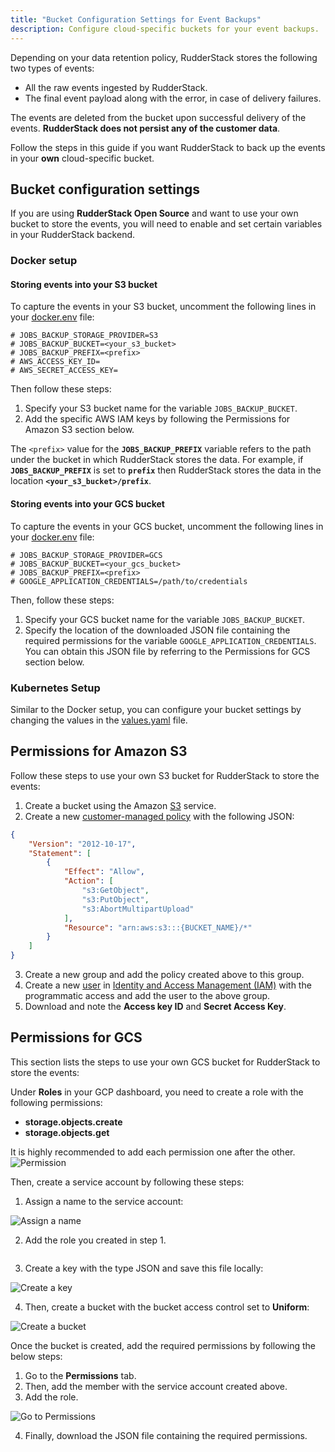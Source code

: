 ```yaml
---
title: "Bucket Configuration Settings for Event Backups"
description: Configure cloud-specific buckets for your event backups.
---
```


Depending on your <Link to="/dashboard-guides/data-retention/">data retention policy</Link>, RudderStack stores the following two types of events:

* All the raw events ingested by RudderStack.
* The final event payload along with the error, in case of delivery failures.

<div class="successBlock">
The events are deleted from the bucket upon successful delivery of the events. <strong>RudderStack does not persist any of the customer data</strong>.
</div>

Follow the steps in this guide if you want RudderStack to back up the events in your **own** cloud-specific bucket.

## Bucket configuration settings

If you are using **RudderStack Open Source** and want to use your own bucket to store the events, you will need to enable and set certain variables in your RudderStack backend.

### Docker setup

#### Storing events into your S3 bucket

To capture the events in your S3 bucket, uncomment the following lines in your [docker.env](https://github.com/rudderlabs/rudder-server/blob/master/build/docker.env#L45-L50) file: 

```
# JOBS_BACKUP_STORAGE_PROVIDER=S3
# JOBS_BACKUP_BUCKET=<your_s3_bucket>
# JOBS_BACKUP_PREFIX=<prefix>
# AWS_ACCESS_KEY_ID=
# AWS_SECRET_ACCESS_KEY=
```

Then follow these steps:

1. Specify your S3 bucket name for the variable `JOBS_BACKUP_BUCKET`.
2. Add the specific AWS IAM keys by following the <Link to="#permissions-for-amazon-s3">Permissions for Amazon S3</Link> section below.

<div class="infoBlock">
The <code class="inline-code">&lt;prefix&gt;</code> value for the <strong><code class="inline-code">JOBS_BACKUP_PREFIX</code></strong> variable refers to the path under the bucket in which RudderStack stores the data. 
For example, if <strong><code class="inline-code">JOBS_BACKUP_PREFIX</code></strong> is set to <strong><code class="inline-code">prefix</code></strong>  then RudderStack stores the data in the location <strong><code class="inline-code">&lt;your_s3_bucket&gt;/prefix</code></strong>.
</div>

#### Storing events into your GCS bucket

To capture the events in your GCS bucket, uncomment the following lines in your [docker.env](https://github.com/rudderlabs/rudder-server/blob/master/build/docker.env#L45-L50) file: 

```
# JOBS_BACKUP_STORAGE_PROVIDER=GCS
# JOBS_BACKUP_BUCKET=<your_gcs_bucket>
# JOBS_BACKUP_PREFIX=<prefix>
# GOOGLE_APPLICATION_CREDENTIALS=/path/to/credentials
```

Then, follow these steps:

1. Specify your GCS bucket name for the variable `JOBS_BACKUP_BUCKET`.
2. Specify the location of the downloaded JSON file containing the required permissions for the variable `GOOGLE_APPLICATION_CREDENTIALS`. You can obtain this JSON file by referring to the <Link to ="#permissions-for-gcs">Permissions for GCS</Link> section below.

### Kubernetes Setup

Similar to the Docker setup, you can configure your bucket settings by changing the values in the [values.yaml](https://github.com/rudderlabs/rudderstack-helm/blob/master/values.yaml#L87) file.

## Permissions for Amazon S3

Follow these steps to use your own S3 bucket for RudderStack to store the events:

1. Create a bucket using the Amazon [S3](https://aws.amazon.com/s3/) service.  
2. Create a new [customer-managed policy](https://docs.aws.amazon.com/IAM/latest/UserGuide/tutorial_managed-policies.html) with the following JSON:

```json
{
    "Version": "2012-10-17",
    "Statement": [
        {
            "Effect": "Allow",
            "Action": [
                "s3:GetObject",
                "s3:PutObject",
                "s3:AbortMultipartUpload"
            ],
            "Resource": "arn:aws:s3:::{BUCKET_NAME}/*"
        }
    ]
}
```

3. Create a new group and add the policy created above to this group. 
4. Create a new [user](https://docs.aws.amazon.com/IAM/latest/UserGuide/id_users_create.html) in [Identity and Access Management \(IAM\)](https://console.aws.amazon.com/iam) with the programmatic access and add the user to the above group. 
5. Download and note the **Access key ID** and **Secret Access Key**.

## Permissions for GCS

This section lists the steps to use your own GCS bucket for RudderStack to store the events: 

Under **Roles** in your GCP dashboard, you need to create a role with the following permissions:

  * **storage.objects.create**
  * **storage.objects.get**

<div class="infoBlock">
It is highly recommended to add each permission one after the other.
</div>

<img src="../../assets/screenshot-2020-08-05-at-11.38.37-am.png" alt="Permission" />

Then, create a service account by following these steps:

1. Assign a name to the service account:


<img src="../../assets/screenshot-2020-08-05-at-11.40.12-am (2) (2) (2) (2) (2) (2) (2) (2) (2) (2) (2) (2) (1).png" alt="Assign a name" />

2. Add the role you created in step 1.


<img src="../../assets/screenshot-2020-08-05-at-11.41.24-am.png" alt="" />

3. Create a key with the type JSON and save this file locally:


<img src="../../assets/screenshot-2020-08-05-at-11.49.10-am.png" alt="Create a key" />


4. Then, create a bucket with the bucket access control set to **Uniform**:


<img src="../../assets/screenshot-2020-08-05-at-11.52.07-am.png" alt="Create a bucket" />

Once the bucket is created, add the required permissions by following the below steps:

1. Go to the **Permissions** tab.
2. Then, add the member with the service account created above.
3. Add the role.

<img src="../../assets/screenshot-2020-08-05-at-11.53.34-am.png" alt="Go to Permissions" />

4. Finally, download the JSON file containing the required permissions.

